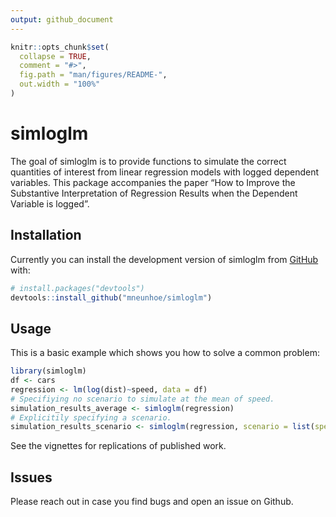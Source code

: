 ```yaml
---
output: github_document
---
```


<!-- README.md is generated from README.Rmd. Please edit that file -->

```r
knitr::opts_chunk$set(
  collapse = TRUE,
  comment = "#>",
  fig.path = "man/figures/README-",
  out.width = "100%"
)
```

# simloglm

<!-- badges: start -->
<!-- badges: end -->

The goal of simloglm is to provide functions to simulate the correct quantities of interest from linear regression models with logged dependent variables. This package accompanies the paper "How to Improve the Substantive Interpretation of
Regression Results when the Dependent Variable is
logged".

## Installation

Currently you can install the development version of simloglm from [GitHub](https://github.com/) with:

``` r
# install.packages("devtools")
devtools::install_github("mneunhoe/simloglm")
```
## Usage

This is a basic example which shows you how to solve a common problem:

```r
library(simloglm)
df <- cars
regression <- lm(log(dist)~speed, data = df)
# Specifiying no scenario to simulate at the mean of speed.
simulation_results_average <- simloglm(regression)
# Explicitily specifying a scenario.
simulation_results_scenario <- simloglm(regression, scenario = list(speed = c(5, 10, 20)))
```

See the vignettes for replications of published work.

## Issues
Please reach out in case you find bugs and open an issue on Github. 
